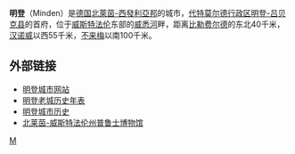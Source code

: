 {{noteTA
|G1=DE Places
|G2=Unit
}}
{{德国城市
| 代表圖像 = MI_-_Rathaus.jpg
| 圖像說明 = 歷史悠久的市政廳
| 市徽图 = Image:Wappen-minden.svg
| 在德国内的位置图 = Image:Lage der Stadt Minden in Deutschland.png
| 所属联邦州 = 北莱茵-威斯特法伦
| 所属行政区 = 代特莫尔德行政区
| 所属县 = 明登-吕贝克县
| 坐标纬度 = 52
| 坐标纬度分 = 17
| 坐标经度 = 8
| 坐标经度分 = 55
| 海拔高度 = 42
| 面积 = 101.08
| 人口 = 81698
| 统计时间 = 2017年12月31日
| 人口密度 = 808
| 邮政编码 = 32423, 32425, 32427, 32429
| 电话区号 = 0571, 05734, 05704
| 汽车牌号 = MI
| 政府地址 = Kleiner Domhof 17<br />32423 Minden
| 政府网站 = www.minden.de
|}}

'''明登'''（Minden）是[[德国|德国]][[北莱茵-威斯特法伦|北萊茵-西發利亞邦]]的城市，[[代特莫尔德行政区|代特莫尔德行政区]][[明登-吕贝克县|明登-吕贝克县]]的首府，位于[[威斯特法伦|威斯特法伦]]东部的[[威悉河|威悉河]]畔，距离[[比勒费尔德|比勒费尔德]]的东北40千米，[[汉诺威|汉诺威]]以西55千米，[[不来梅|不来梅]]以南100千米。

== 外部链接 ==
{{Commons|Minden|明登}}
* [http://www.minden.de/ 明登城市网站]
* [https://web.archive.org/web/20070302205218/http://www.alt-minden.de/klchronik.html 明登老城历史年表]
* [http://www.minden.de/sites/kultur/geschichte.html 明登城市历史] {{Wayback|url=http://www.minden.de/sites/kultur/geschichte.html |date=20071007175445 }}
* [https://web.archive.org/web/20100401080708/http://www.preussenmuseum.de/ 北莱茵-威斯特法伦州普鲁士博物馆]

{{Authority control}}
[[Category:北莱茵-威斯特法伦州市镇|M]]